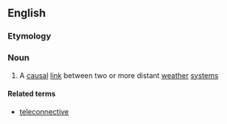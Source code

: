 ==English==

===Etymology===
{{prefix|en|tele|connection}}

===Noun===
{{en-noun}}

# {{lb|en|meteorology}} A [[causal]] [[link]] between two or more distant [[weather]] [[system]]s

====Related terms====
* [[teleconnective]]